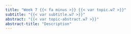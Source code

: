 ```yaml
---
title: "Week 7 {{< fa minus >}} {{< var topic.w7 >}}"
subtitle: "{{< var subtitle.w7 >}}"
abstract: "{{< var topic-abstract.w7 >}}"
abstract-title: "Description"
---
```

